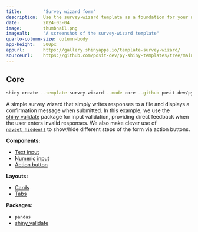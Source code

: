 ```yaml
---
title:        "Survey wizard form"
description:  Use the survey-wizard template as a foundation for your next Shiny app.
date:         2024-03-04
image:        thumbnail.png
imagealt:     "A screenshot of the survey-wizard template"
quarto-column-size: column-body
app-height:   500px
appurl:       https://gallery.shinyapps.io/template-survey-wizard/
sourceurl:    https://github.com/posit-dev/py-shiny-templates/tree/main/survey-wizard
---
```


::: {.panel-tabset .shiny-mode-tabset}
## Core
``` bash
shiny create --template survey-wizard --mode core --github posit-dev/py-shiny-templates
```
:::


A simple survey wizard that simply writes responses to a file and displays a confirmation message when submitted.
In this example, we use the [shiny_validate] package for input validation, providing direct feedback when the user enters invalid responses.
We also make clever use of [`navset_hidden()`](/api/core/ui.navset_hidden.qmd) to show/hide different steps of the form via action buttons.


:::: {.grid .tags}
::: {.g-col-6 .g-col-sm-4}

**Components:**

* [Text input](/components/inputs/select-single/index.qmd)
* [Numeric input](/components/inputs/numeric-input/index.qmd)
* [Action button](/components/inputs/action-button/index.qmd)

:::
::: {.g-col-6 .g-col-sm-4}

**Layouts:**

* [Cards](/layouts/panels-cards/index.qmd#content-divided-by-cards)
* [Tabs](/layouts/tabs/index.qmd)

:::
::: {.g-col-6 .g-col-sm-4}

**Packages:**

* `pandas`
* [shiny_validate]

:::
::::


[shiny_validate]: https://github.com/posit-dev/py-shiny-validate

